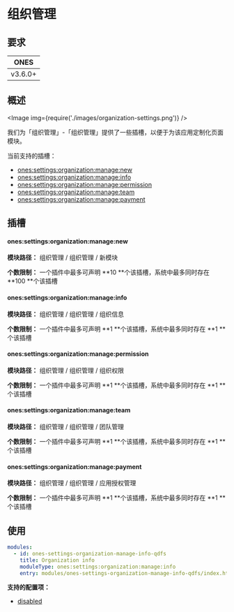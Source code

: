 
# 组织管理

## 要求

| **ONES** |
| :------: |
| v3.6.0+  |

## 概述

<Image img={require('./images/organization-settings.png')} />

我们为「组织管理」-「组织管理」提供了一些插槽，以便于为该应用定制化页面模块。

当前支持的插槽：

- [ones:settings:organization:manage:new](#onessettingsorganizationmanagenew)
- [ones:settings:organization:manage:info](#onessettingsorganizationmanageinfo)
- [ones:settings:organization:manage:permission](#onessettingsorganizationmanagepermission)
- [ones:settings:organization:manage:team](#onessettingsorganizationmanageteam)
- [ones:settings:organization:manage:payment](#onessettingsorganizationmanagepayment)

## 插槽

#### ones:settings:organization:manage:new

**模块路径：** 组织管理 / 组织管理 / 新模块

**个数限制：** 一个插件中最多可声明 **10 **个该插槽，系统中最多同时存在 **100 **个该插槽

#### ones:settings:organization:manage:info

**模块路径：** 组织管理 / 组织管理 / 组织信息

**个数限制：** 一个插件中最多可声明 **1 **个该插槽，系统中最多同时存在 **1 **个该插槽

#### ones:settings:organization:manage:permission

**模块路径：** 组织管理 / 组织管理 / 组织权限

**个数限制：** 一个插件中最多可声明 **1 **个该插槽，系统中最多同时存在 **1 **个该插槽

#### ones:settings:organization:manage:team

**模块路径：** 组织管理 / 组织管理 / 团队管理

**个数限制：** 一个插件中最多可声明 **1 **个该插槽，系统中最多同时存在 **1 **个该插槽

#### ones:settings:organization:manage:payment

**模块路径：** 组织管理 / 组织管理 / 应用授权管理

**个数限制：** 一个插件中最多可声明 **1 **个该插槽，系统中最多同时存在 **1 **个该插槽

## 使用

```yaml
modules:
  - id: ones-settings-organization-manage-info-qdfs
    title: Organization info
    moduleType: ones:settings:organization:manage:info
    entry: modules/ones-settings-organization-manage-info-qdfs/index.html
```

**支持的配置项：**

- [disabled](../../../../../reference/config/plugin.yaml#disabled)
